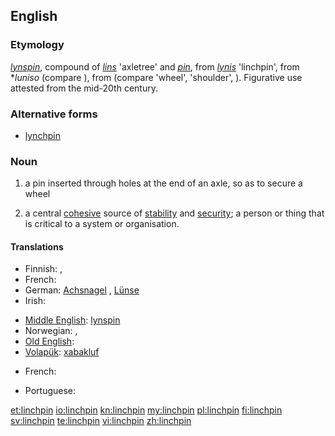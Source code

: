 ==English==

===Etymology===
{{etyl|enm}} ''[[lynspin]]'', compound of ''[[lins]]'' 'axletree' and ''[[pin]]'', from {{etyl|ang}} ''[[lynis]]'' 'linchpin', from {{proto|Germanic}} *''luniso'' (compare {{etyl|de|-}} {{term|Lünse}}), from {{proto|Indo-European}} (compare {{etyl|cy|-}} {{term|olwyn}} 'wheel', {{etyl|hy|-}} {{term|ołn}} 'shoulder', {{etyl|sa|-}} {{term|āṇís}}). Figurative use attested from the mid-20th century.

===Alternative forms===
* [[lynchpin]]

===Noun===
{{en-noun}}

# a pin inserted through holes at the end of an axle, so as to secure a wheel
# {{figuratively}} a central [[cohesive]] source of [[stability]] and [[security]]; a person or thing that is critical to a system or organisation.

====Translations====
{{trans-top|a securing pin}}
* Finnish: {{t|fi|sokka}}, {{t|fi|rengassokka}}
* French: {{t|fr|cheville|f}}
* German: [[Achsnagel]] {{m}}, [[Lünse]] {{f}}
* Irish: {{t|ga|pionna rotha|m}}
{{trans-mid}}
* [[Middle English]]: [[lynspin]]
* Norwegian: {{t-|no|sikring|m}}, {{t-|no|splint|m}}
* [[Old English]]: {{t|ang|lynis|m|xs=Old English}}
* [[Volapük]]: [[xabakluf]]
{{trans-bottom}}
{{trans-top|central cohesive source of stability and security}}
* French: {{t+|fr|cheville ouvrière|f}}
{{trans-mid}}
* Portuguese: {{t|pt|baluarte|m}}
{{trans-bottom}}

[[et:linchpin]]
[[io:linchpin]]
[[kn:linchpin]]
[[my:linchpin]]
[[pl:linchpin]]
[[fi:linchpin]]
[[sv:linchpin]]
[[te:linchpin]]
[[vi:linchpin]]
[[zh:linchpin]]